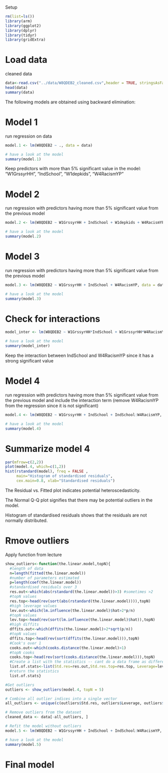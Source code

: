 Setup
```r
rm(list=ls())
library(arm)
library(ggplot2)
library(dplyr)
library(tidyr)
library(gridExtra)
```

# Load data

cleaned data
```r
data<-read.csv("../data/W8QDEB2_cleaned.csv",header = TRUE, stringsAsFactors=TRUE)
head(data)
summary(data)
```

The following models are obtained using backward elimination:

# Model 1

run regression on data
```r
model.1 <- lm(W8QDEB2 ~ ., data = data)

# have a look at the model
summary(model.1)
```
Keep predictors with more than 5% significant value in the model: "W1GrssyrHH", "IndSchool", "W1depkids", "W4RacismYP"

# Model 2

run regression with predictors having more than 5% significant value from the previous model 

```r
model.2 <- lm(W8QDEB2 ~ W1GrssyrHH + IndSchool + W1depkids + W4RacismYP, data = data)

# have a look at the model
summary(model.2)
```

# Model 3

run regression with predictors having more than 5% significant value from the previous model 

```r
model.3 <- lm(W8QDEB2 ~ W1GrssyrHH + IndSchool + W4RacismYP, data = data)

# have a look at the model
summary(model.3)
```

# Check for interactions

```r
model_inter <- lm(W8QDEB2 ~ W1GrssyrHH*IndSchool + W1GrssyrHH*W4RacismYP + IndSchool*W4RacismYP, data = data)

# have a look at the model
summary(model_inter)
```
Keep the interaction between IndSchool and W4RacismYP since it has a strong significant value

# Model 4

run regression with predictors having more than 5% significant value from the previous model and include the interaction term (remove W4RacismYP from the regression since it is not significant)

```r
model.4 <- lm(W8QDEB2 ~ W1GrssyrHH + IndSchool + IndSchool:W4RacismYP, data = data)

# have a look at the model
summary(model.4)
```
# Summarize model 4
```r
par(mfrow=c(2,2))
plot(model.4, which=c(1,2))
hist(rstandard(model), freq = FALSE ,
     main="Histogram of standardised residuals",
     cex.main=0.8, xlab="Standardised residuals")
```
The Residual vs. Fitted plot indicates potential heteroscedasticity. 

The Normal Q-Q plot signifies that there may be potential outliers in the model. 

Histogram of standardised residuals shows that the residuals are not normally distributed. 


# Rmove outliers

Apply function from lecture

```r
show_outliers<-function(the.linear.model,topN){
  #length of data
  n=length(fitted(the.linear.model))
  #number of parameters estimated
  p=length(coef(the.linear.model))
  #standardised residuals over 3
  res.out<-which(abs(rstandard(the.linear.model))>3) #sometimes >2
  #topN values
  res.top<-head(rev(sort(abs(rstandard(the.linear.model)))),topN)
  #high leverage values
  lev.out<-which(lm.influence(the.linear.model)$hat>2*p/n)
  #topN values
  lev.top<-head(rev(sort(lm.influence(the.linear.model)$hat)),topN)
  #high diffits
  dffits.out<-which(dffits(the.linear.model)>2*sqrt(p/n))
  #topN values
  dffits.top<-head(rev(sort(dffits(the.linear.model))),topN)
  #Cook's over 1
  cooks.out<-which(cooks.distance(the.linear.model)>1)
  #topN cooks
  cooks.top<-head(rev(sort(cooks.distance(the.linear.model))),topN)
  #Create a list with the statistics -- cant do a data frame as different lengths 
  list.of.stats<-list(Std.res=res.out,Std.res.top=res.top, Leverage=lev.out, Leverage.top=lev.top, DFFITS=dffits.out, DFFITS.top=dffits.top, Cooks=cooks.out,Cooks.top=cooks.top)
  #return the statistics
  list.of.stats}
```

```r
#Get outliers
outliers <- show_outliers(model.4, topN = 5) 

# Combine all outlier indices into a single vector
all_outliers <- unique(c(outliers$Std.res, outliers$Leverage, outliers$DFFITS, outliers$Cooks))

# Remove outliers from the dataset
cleaned_data <- data[-all_outliers, ]

# Refit the model without outliers
model.5 <- lm(W8QDEB2 ~ W1GrssyrHH + IndSchool + IndSchool:W4RacismYP, data = cleaned_data)

# have a look at the model
summary(model.5)
```

# Final model